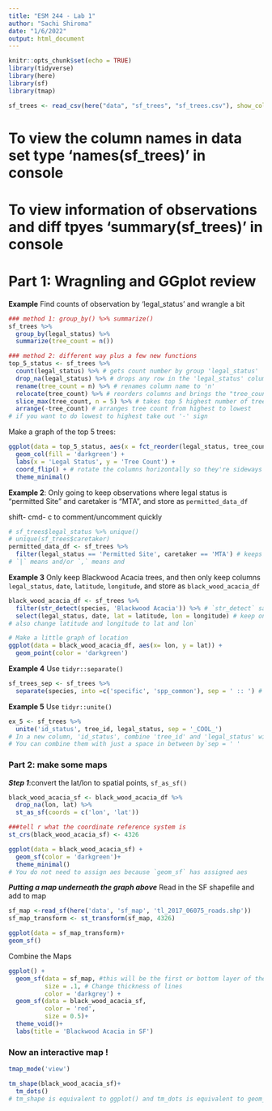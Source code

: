 ```yaml
---
title: "ESM 244 - Lab 1"
author: "Sachi Shiroma"
date: "1/6/2022"
output: html_document
---
```


```r
knitr::opts_chunk$set(echo = TRUE)
library(tidyverse)
library(here)
library(sf)
library(tmap)
```

```r
sf_trees <- read_csv(here("data", "sf_trees", "sf_trees.csv"), show_col_types = FALSE)
```

# To view the column names in data set type 'names(sf_trees)' in console
# To view information of observations and diff tpyes 'summary(sf_trees)' in console

# Part 1: Wragnling and GGplot review 

**Example** Find counts of observation by 'legal_status' and wrangle a bit
```r
### method 1: group_by() %>% summarize()
sf_trees %>% 
  group_by(legal_status) %>% 
  summarize(tree_count = n())

### method 2: different way plus a few new functions
top_5_status <- sf_trees %>% 
  count(legal_status) %>% # gets count number by group 'legal_status'
  drop_na(legal_status) %>% # drops any row in the 'legal_status' column
  rename(tree_count = n) %>% # renames column name to 'n'
  relocate(tree_count) %>% # reorders columns and brings the "tree_count' column to # the front (far left)
  slice_max(tree_count, n = 5) %>% # takes top 5 highest number of trees
  arrange(-tree_count) # arranges tree count from highest to lowest 
# if you want to do lowest to highest take out '-' sign
```
Make a graph of the top 5 trees:

```r
ggplot(data = top_5_status, aes(x = fct_reorder(legal_status, tree_count), y = tree_count)) + # `fct_reorder(legal_status, tree_count)` reorders the trees on graph from lowest to highest # add `-` sign in front of `tree_count` to do highest to lowest
  geom_col(fill = 'darkgreen') +
  labs(x = 'Legal Status', y = 'Tree Count') +
  coord_flip() + # rotate the columns horizontally so they're sideways 
  theme_minimal()
```

**Example 2**: Only going to keep observations where legal status is "permitted Site" and caretaker is "MTA", and store as `permitted_data_df`

shift- cmd- c to comment/uncomment quickly
```r
# sf_trees$legal_status %>% unique()
# unique(sf_trees$caretaker)
permitted_data_df <- sf_trees %>% 
  filter(legal_status == 'Permitted Site', caretaker == 'MTA') # keeps only variables in legal_status column that are `Permitted Site` or `MTA` 
# `|` means and/or `,` means and 
```

**Example 3** Only keep Blackwood Acacia trees, and then only keep columns `legal_status`, `date`, `latitude`, `longitude`, and store as `black_wood_acacia_df`

```r
black_wood_acacia_df <- sf_trees %>% 
  filter(str_detect(species, 'Blackwood Acacia')) %>% # `str_detect` says in this column look for 'Blackwood Acacia'
  select(legal_status, date, lat = latitude, lon = longitude) # keep only columns of `legal_status`, `date`, `longitude and latitude`
# also change latitude and longitude to lat and lon` 

# Make a little graph of location 
ggplot(data = black_wood_acacia_df, aes(x= lon, y = lat)) +
  geom_point(color = 'darkgreen')
```

**Example 4** Use `tidyr::separate()`
```r
sf_trees_sep <- sf_trees %>% 
  separate(species, into =c('specific', 'spp_common'), sep = ' :: ') # Within Species column, Using ' :: ' separate left side of :: as `specific` column, and right side of :: as `spp column` 
```

**Example 5** Use `tidyr::unite()`

```r
ex_5 <- sf_trees %>% 
  unite('id_status', tree_id, legal_status, sep = '_COOL_') 
# In a new column, 'id_status', combine 'tree_id' and 'legal_status' with '_COOL_' in between (drops column of tree_id and legal_status)
# You can combine them with just a space in between by`sep = ' '

```

### Part 2: make some maps 

***Step 1***:convert the lat/lon to spatial points, `sf_as_sf()`
```r
black_wood_acacia_sf <- black_wood_acacia_df %>% 
  drop_na(lon, lat) %>% 
  st_as_sf(coords = c('lon', 'lat'))

###tell r what the coordinate reference system is 
st_crs(black_wood_acacia_sf) <- 4326

ggplot(data = black_wood_acacia_sf) +
  geom_sf(color = 'darkgreen')+
  theme_minimal()
# You do not need to assign aes because `geom_sf` has assigned aes 
```

***Putting a map underneath the graph above***
Read in the SF shapefile and add to map 

```r
sf_map <-read_sf(here('data', 'sf_map', 'tl_2017_06075_roads.shp'))
sf_map_transform <- st_transform(sf_map, 4326)

ggplot(data = sf_map_transform)+
geom_sf()
```

Combine the Maps 
```r
ggplot() +
  geom_sf(data = sf_map, #this will be the first or bottom layer of the graph, everything else will be stacked on top 
          size = .1, # Change thickness of lines 
          color = 'darkgrey') +
  geom_sf(data = black_wood_acacia_sf, 
          color = 'red',
          size = 0.5)+
  theme_void()+
  labs(title = 'Blackwood Acacia in SF')
```


### Now an interactive map !

```r
tmap_mode('view')

tm_shape(black_wood_acacia_sf)+
  tm_dots()
# tm_shape is equivalent to ggplot() and tm_dots is equivalent to geom_sf
```


